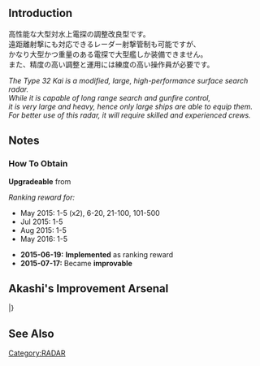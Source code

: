 {{EquipmentInfo|141}}

==Introduction==
高性能な大型対水上電探の調整改良型です。<br>
遠距離射撃にも対応できるレーダー射撃管制も可能ですが、<br>
かなり大型かつ重量のある電探で大型艦しか装備できません。<br>
また、精度の高い調整と運用には練度の高い操作員が必要です。

''The Type 32 Kai is a modified, large, high-performance surface search radar.''<br>
''While it is capable of long range search and gunfire control,''<br>
''it is very large and heavy, hence only large ships are able to equip them.''<br>
''For better use of this radar, it will require skilled and experienced crews.''

==Notes==
<div class="mw-collapsible"><h3>How To Obtain</h3>
<div class="mw-collapsible-content">
'''Upgradeable''' from {{Equipment/Link|Type 32 Surface Radar}}

''Ranking reward for:''
* May 2015: 1-5 (x2), 6-20, 21-100, 101-500
* Jul 2015: 1-5
* Aug 2015: 1-5
* May 2016: 1-5

</div></div>


<div class="mw-collapsible><h3>Updates History</h3>
<div class="mw-collapsible-content>
* '''2015-06-19:''' '''Implemented''' as ranking reward
* '''2015-07-17:''' Became '''improvable'''
</div></div>

==Akashi's Improvement Arsenal==
{{AkashiWorkshop}}
{{AkashiWorkshopLine
|Name={{PAGENAME}}
|ItemType=Radar
|Fuel=10
|Ammo=0
|Steel=100
|Baux=80
|Mats0-5=10/15
|Mats6-9=14/18
|Mats10=-
|Screws0-5=5/6
|Screws6-9=7/10
|Screws10=-
|EquipConsume0-5=3x{{Radar|Type 22 Surface RADAR}}
|EquipConsume6-9=1x{{Radar|Type 32 Surface RADAR}}
|EquipConsume10=-
|Sun=&nbsp;<br>&nbsp;<br>&nbsp;<br>I<br>&nbsp;<br>I2
|Mon=&nbsp;<br>&nbsp;<br>&nbsp;<br>I<br>I1<br>I2
|Tue=&nbsp;<br>&nbsp;<br>&nbsp;<br>I<br>I1<br>I2
|Wed=H<br>H1<br>&nbsp;<br>&nbsp;<br>&nbsp;<br>&nbsp;
|Thu=H<br>H1<br>&nbsp;<br>&nbsp;<br>&nbsp;<br>&nbsp;
|Fri=H<br>&nbsp;<br>H2<br>&nbsp;<br>&nbsp;<br>&nbsp;
|Sat=H<br>&nbsp;<br>H2<br>&nbsp;<br>&nbsp;<br>&nbsp;
|2ndShip=[[Hyuuga|Hyuuga&nbsp;(base)]]<br>[[Hyuuga#First Upgrade|Hyuuga Kai]]<br>[[Hyuuga#Second Upgrade|Hyuuga Kai Ni]]<br>[[Ise|Ise (base)]]<br>[[Ise#First Upgrade|Ise Kai]]<br>[[Ise#Second Upgrade|Ise Kai Ni]]
|Notes=
}}
|}

==See Also==
{{Equipmentlist}}
[[Category:RADAR]]